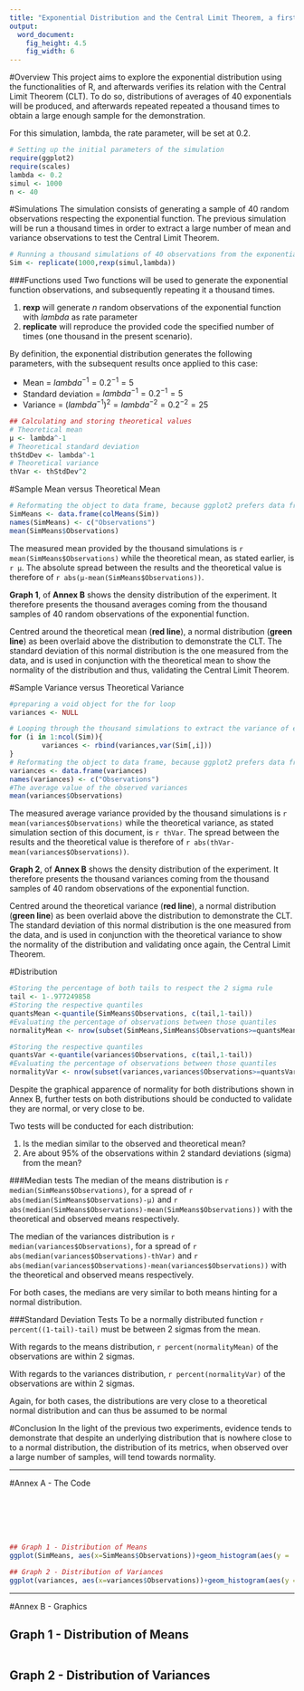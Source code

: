 ```yaml
---
title: "Exponential Distribution and the Central Limit Theorem, a first approach"
output:
  word_document: 
    fig_height: 4.5
    fig_width: 6
---
```


#Overview
This project aims to explore the exponential distribution using the functionalities of R, and afterwards verifies its relation with the Central Limit Theorem (CLT). To do so, distributions of averages of 40 exponentials will be produced, and afterwards repeated repeated a thousand times to obtain a large enough sample for the demonstration.

For this simulation, lambda, the rate parameter, will be set at 0.2.

```r
# Setting up the initial parameters of the simulation
require(ggplot2)
require(scales)
lambda <- 0.2
simul <- 1000
n <- 40
```

#Simulations
The simulation consists of generating a sample of 40 random observations respecting the exponential function. The previous simulation will be run a thousand times in order to extract a large number of mean and variance observations to test the Central Limit Theorem.

```r
# Running a thousand simulations of 40 observations from the exponential distribution of lambda = 0.2
Sim <- replicate(1000,rexp(simul,lambda))
```

###Functions used
Two functions will be used to generate the exponential function observations, and subsequently repeating it a thousand times.

1. **rexp** will generate *n* random observations of the exponential function with *lambda* as rate parameter 
2. **replicate** will reproduce the provided code the specified number of times (one thousand in the present scenario).


By definition, the exponential distribution generates the following parameters, with the subsequent results once applied to this case:

* Mean = $lambda^{-1}=0.2^{-1}=5$
* Standard deviation = $lambda^{-1}=0.2^{-1}=5$
* Variance = ($lambda^{-1}){^2} = lambda^{-2}=0.2^{-2}=25$

```r
## Calculating and storing theoretical values
# Theoretical mean
µ <- lambda^-1
# Theoretical standard deviation
thStdDev <- lambda^-1
# Theoretical variance
thVar <- thStdDev^2
```


#Sample Mean versus Theoretical Mean

```r
# Reformating the object to data frame, because ggplot2 prefers data frames
SimMeans <- data.frame(colMeans(Sim))
names(SimMeans) <- c("Observations")
mean(SimMeans$Observations)

```

The measured mean provided by the thousand simulations is `r mean(SimMeans$Observations)` while the theoretical mean, as stated earlier, is `r µ`. The absolute spread between the results and the theoretical value is therefore of `r abs(µ-mean(SimMeans$Observations))`.

**Graph 1**, of **Annex B** shows the density distribution of the experiment. It therefore presents the thousand averages coming from the thousand samples of 40 random observations of the exponential function. 

Centred around the theoretical mean (**red line**), a normal distribution (**green line**) as been overlaid above the distribution to demonstrate the CLT. The standard deviation of this normal distribution is the one measured from the data, and is used in conjunction with the theoretical mean to show the normality of the distribution and thus, validating the Central Limit Theorem.


#Sample Variance versus Theoretical Variance

```r
#preparing a void object for the for loop
variances <- NULL

# Looping through the thousand simulations to extract the variance of every sample, and binding them together
for (i in 1:ncol(Sim)){
        variances <- rbind(variances,var(Sim[,i]))
}
# Reformating the object to data frame, because ggplot2 prefers data frames
variances <- data.frame(variances)
names(variances) <- c("Observations")
#The average value of the observed variances
mean(variances$Observations)
```

The measured average variance provided by the thousand simulations is `r mean(variances$Observations)` while the theoretical variance, as stated simulation section of this document, is `r thVar`. The spread between the results and the theoretical value is therefore of `r abs(thVar-mean(variances$Observations))`.

**Graph 2**, of **Annex B** shows the density distribution of the experiment. It therefore presents the thousand variances coming from the thousand samples of 40 random observations of the exponential function. 

Centred around the theoretical variance (**red line**), a normal distribution (**green line**) as been overlaid above the distribution to demonstrate the CLT. The standard deviation of this normal distribution is the one measured from the data, and is used in conjunction with the theoretical variance to show the normality of the distribution and validating once again, the Central Limit Theorem.


#Distribution
```r
#Storing the percentage of both tails to respect the 2 sigma rule
tail <- 1-.977249858
#Storing the respective quantiles
quantsMean <-quantile(SimMeans$Observations, c(tail,1-tail))
#Evaluating the percentage of observations between those quantiles
normalityMean <- nrow(subset(SimMeans,SimMeans$Observations>=quantsMean[1] & SimMeans$Observations<=quantsMean[2]))/nrow(SimMeans)

#Storing the respective quantiles
quantsVar <-quantile(variances$Observations, c(tail,1-tail))
#Evaluating the percentage of observations between those quantiles
normalityVar <- nrow(subset(variances,variances$Observations>=quantsVar[1] & variances$Observations<=quantsVar[2]))/nrow(variances)
```
Despite the graphical apparence of normality for both distributions shown in Annex B, further tests on both distributions should be conducted to validate they are normal, or very close to be.

Two tests will be conducted for each distribution:

1. Is the median similar to the observed and theoretical mean?
2. Are about 95% of the observations within 2 standard deviations (sigma) from the mean?

###Median tests
The median of the means distribution is `r median(SimMeans$Observations)`, for a spread of `r abs(median(SimMeans$Observations)-µ)` and `r abs(median(SimMeans$Observations)-mean(SimMeans$Observations))` with the theoretical and observed means respectively.

The median of the variances distribution is `r median(variances$Observations)`, for a spread of `r abs(median(variances$Observations)-thVar)` and `r abs(median(variances$Observations)-mean(variances$Observations))` with the theoretical and observed means respectively.


For both cases, the medians are very similar to both means hinting for a normal distribution.


###Standard Deviation Tests
To be a normally distributed function `r percent((1-tail)-tail)` must be between 2 sigmas from the mean.

With regards to the means distribution, `r percent(normalityMean)` of the observations are within 2 sigmas.

With regards to the variances distribution, `r percent(normalityVar)` of the observations are within 2 sigmas.

Again, for both cases, the distributions are very close to a theoretical normal distribution and can thus be assumed to be normal

#Conclusion
In the light of the previous two experiments, evidence tends to demonstrate that despite an underlying distribution that is nowhere close to to a normal distribution, the distribution of its metrics, when observed over a large number of samples, will tend towards normality.


************************************************

#Annex A - The Code

```r
```

```r
```

```r
```

```r
```

```r
```

```r
```

```r
## Graph 1 - Distribution of Means
ggplot(SimMeans, aes(x=SimMeans$Observations))+geom_histogram(aes(y = ..density.., fill=..count..),binwidth=.03) + stat_function(fun = dnorm, colour="blue", arg = list(mean = µ,sd=sd(SimMeans$Observations)), geom="line", size=2) + geom_vline(aes(xintercept = mean(µ),colour="red"),size=1)+ ylab("Density") + xlab("Average Mean Measurements") + labs(title="Mean Measurement Distribution")
```

```r
## Graph 2 - Distribution of Variances
ggplot(variances, aes(x=variances$Observations))+geom_histogram(aes(y = ..density.., fill=..count..),binwidth=.2) + geom_vline(aes(xintercept = mean(thVar),colour="red"),size=1)+ stat_function(fun = dnorm, colour="blue", arg = list(mean = thVar, sd=sd(variances$Observations)), geom="line", size=2) + ylab("Density") + xlab("Average Variance Measurements") + labs(title="Variance Measurement Distribution")
```

************************************************

#Annex B - Graphics

## Graph 1 - Distribution of Means
```r
```

## Graph 2 - Distribution of Variances
```r
```